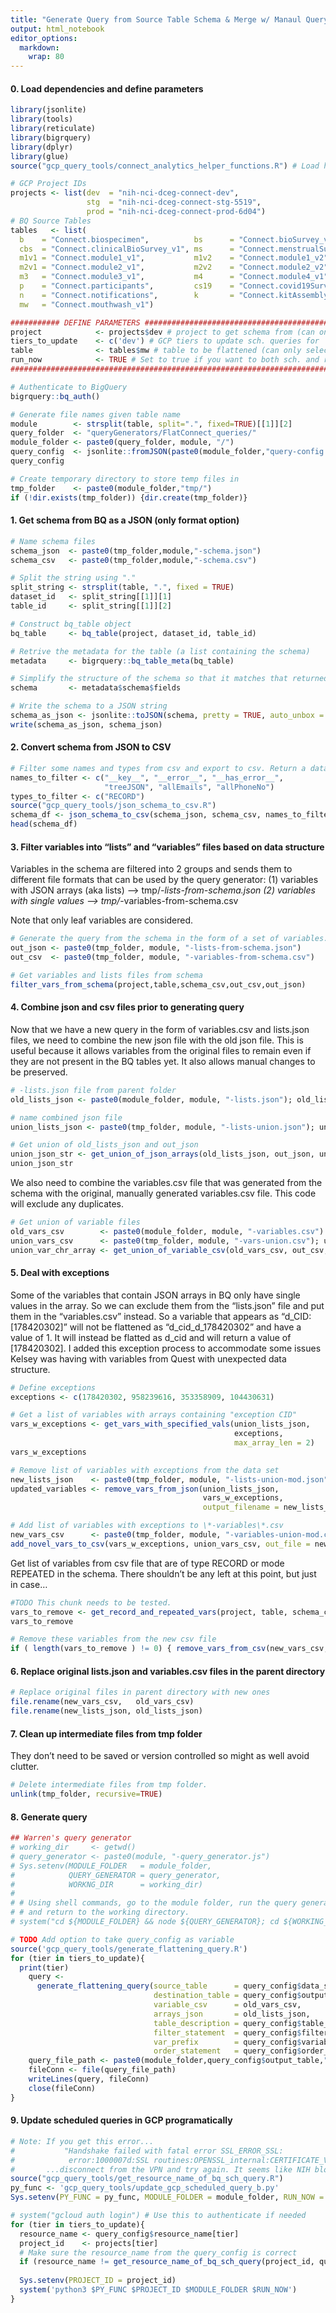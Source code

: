 ```yaml
---
title: "Generate Query from Source Table Schema & Merge w/ Manaul Query"
output: html_notebook
editor_options: 
  markdown: 
    wrap: 80
---
```


#### 0. Load dependencies and define parameters

```r
library(jsonlite)
library(tools)
library(reticulate)
library(bigrquery)
library(dplyr)
library(glue)
source("gcp_query_tools/connect_analytics_helper_functions.R") # Load helper functions

# GCP Project IDs
projects <- list(dev  = "nih-nci-dceg-connect-dev", 
                 stg  = "nih-nci-dceg-connect-stg-5519", 
                 prod = "nih-nci-dceg-connect-prod-6d04")
# BQ Source Tables
tables   <- list(
  b    = "Connect.biospecimen",          bs      = "Connect.bioSurvey_v1", 
  cbs  = "Connect.clinicalBioSurvey_v1", ms      = "Connect.menstrualSurvey_v1",
  m1v1 = "Connect.module1_v1",           m1v2    = "Connect.module1_v2",
  m2v1 = "Connect.module2_v1",           m2v2    = "Connect.module2_v2",
  m3   = "Connect.module3_v1",           m4      = "Connect.module4_v1",
  p    = "Connect.participants",         cs19    = "Connect.covid19Survey_v1",
  n    = "Connect.notifications",        k       = "Connect.kitAssembly",
  mw   = "Connect.mouthwash_v1")

########### DEFINE PARAMETERS ##################################################
project            <- projects$dev # project to get schema from (can only select one)
tiers_to_update    <- c('dev') # GCP tiers to update sch. queries for
table              <- tables$mw # table to be flattened (can only select one)
run_now            <- TRUE # Set to true if you want to both sch. and run query
################################################################################

# Authenticate to BigQuery
bigrquery::bq_auth()

# Generate file names given table name
module        <- strsplit(table, split=".", fixed=TRUE)[[1]][2]
query_folder  <- "queryGenerators/FlatConnect_queries/"
module_folder <- paste0(query_folder, module, "/")
query_config  <- jsonlite::fromJSON(paste0(module_folder,"query-config.json"))
query_config

# Create temporary directory to store temp files in
tmp_folder    <- paste0(module_folder,"tmp/")
if (!dir.exists(tmp_folder)) {dir.create(tmp_folder)}
```

#### 1. Get schema from BQ as a JSON (only format option)

```r
# Name schema files
schema_json  <- paste0(tmp_folder,module,"-schema.json")
schema_csv   <- paste0(tmp_folder,module,"-schema.csv")

# Split the string using "."
split_string <- strsplit(table, ".", fixed = TRUE)
dataset_id   <- split_string[[1]][1]
table_id     <- split_string[[1]][2]

# Construct bq_table object
bq_table     <- bq_table(project, dataset_id, table_id)

# Retrive the metadata for the table (a list containing the schema)
metadata     <- bigrquery::bq_table_meta(bq_table)

# Simplify the structure of the schema so that it matches that returned by bq CLI
schema       <- metadata$schema$fields

# Write the schema to a JSON string
schema_as_json <- jsonlite::toJSON(schema, pretty = TRUE, auto_unbox = TRUE)
write(schema_as_json, schema_json)
```

#### 2. Convert schema from JSON to CSV

```r
# Filter some names and types from csv and export to csv. Return a dataframe.
names_to_filter <- c("__key__", "__error__", "__has_error__",
                     "treeJSON", "allEmails", "allPhoneNo")
types_to_filter <- c("RECORD")
source("gcp_query_tools/json_schema_to_csv.R")
schema_df <- json_schema_to_csv(schema_json, schema_csv, names_to_filter, types_to_filter)
head(schema_df)
```

#### 3. Filter variables into "lists" and "variables" files based on data structure

Variables in the schema are filtered into 2 groups and sends them to different
file formats that can be used by the query generator: (1) variables with JSON
arrays (aka lists) --\> tmp/*-lists-from-schema.json (2) variables with single
values --\> tmp/*-variables-from-schema.csv

Note that only leaf variables are considered.

```r
# Generate the query from the schema in the form of a set of variables.csv and lists.json files.
out_json <- paste0(tmp_folder, module, "-lists-from-schema.json")
out_csv  <- paste0(tmp_folder, module, "-variables-from-schema.csv")

# Get variables and lists files from schema
filter_vars_from_schema(project,table,schema_csv,out_csv,out_json)
```

#### 4. Combine json and csv files prior to generating query

Now that we have a new query in the form of variables.csv and lists.json files,
we need to combine the new json file with the old json file. This is useful
because it allows variables from the original files to remain even if they are
not present in the BQ tables yet. It also allows manual changes to be preserved.

```r
# -lists.json file from parent folder
old_lists_json <- paste0(module_folder, module, "-lists.json"); old_lists_json

# name combined json file
union_lists_json <- paste0(tmp_folder, module, "-lists-union.json"); union_lists_json

# Get union of old_lists_json and out_json
union_json_str <- get_union_of_json_arrays(old_lists_json, out_json, union_lists_json)
union_json_str
```

We also need to combine the variables.csv file that was generated from the
schema with the original, manually generated variables.csv file. This code will
exclude any duplicates.

```r
# Get union of variable files 
old_vars_csv        <- paste0(module_folder, module, "-variables.csv")
union_vars_csv      <- paste0(tmp_folder, module, "-vars-union.csv"); union_vars_csv
union_var_chr_array <- get_union_of_variable_csv(old_vars_csv, out_csv, union_vars_csv)
```

#### 5. Deal with exceptions

Some of the variables that contain JSON arrays in BQ only have single values in
the array. So we can exclude them from the "lists.json" file and put them in the
"variables.csv" instead. So a variable that appears as "d_CID: [178420302]" will
not be flattened as "d_cid_d_178420302" and have a value of 1. It will instead
be flatted as d_cid and will return a value of [178420302]. I added this
exception process to accommodate some issues Kelsey was having with variables
from Quest with unexpected data structure.

```r
# Define exceptions
exceptions <- c(178420302, 958239616, 353358909, 104430631)

# Get a list of variables with arrays containing "exception CID"
vars_w_exceptions <- get_vars_with_specified_vals(union_lists_json, 
                                                  exceptions, 
                                                  max_array_len = 2) 
vars_w_exceptions

# Remove list of variables with exceptions from the data set
new_lists_json    <- paste0(tmp_folder, module, "-lists-union-mod.json")
updated_variables <- remove_vars_from_json(union_lists_json, 
                                           vars_w_exceptions,
                                           output_filename = new_lists_json) 

# Add list of variables with exceptions to \*-variables\*.csv
new_vars_csv      <- paste0(tmp_folder, module, "-variables-union-mod.csv")
add_novel_vars_to_csv(vars_w_exceptions, union_vars_csv, out_file = new_vars_csv)
```

Get list of variables from csv file that are of type RECORD or mode REPEATED in
the schema. There shouldn't be any left at this point, but just in case...

```r
#TODO This chunk needs to be tested.
vars_to_remove <- get_record_and_repeated_vars(project, table, schema_csv, new_vars_csv)
vars_to_remove

# Remove these variables from the new csv file
if ( length(vars_to_remove ) != 0) { remove_vars_from_csv(new_vars_csv, vars_to_remove) }
```

#### 6. Replace original lists.json and variables.csv files in the parent directory

```r
# Replace original files in parent directory with new ones
file.rename(new_vars_csv,   old_vars_csv)
file.rename(new_lists_json, old_lists_json)
```

#### 7. Clean up intermediate files from tmp folder

They don't need to be saved or version controlled so might as well avoid
clutter.

```r
# Delete intermediate files from tmp folder. 
unlink(tmp_folder, recursive=TRUE)
```

#### 8. Generate query

```r
## Warren's query generator
# working_dir     <- getwd()
# query_generator <- paste0(module, "-query_generator.js")
# Sys.setenv(MODULE_FOLDER   = module_folder,
#            QUERY_GENERATOR = query_generator,
#            WORKNG_DIR      = working_dir)
# 
# # Using shell commands, go to the module folder, run the query generator (node.js),
# # and return to the working directory.
# system("cd ${MODULE_FOLDER} && node ${QUERY_GENERATOR}; cd ${WORKING_DIR}")

# TODO Add option to take query_config as variable
source('gcp_query_tools/generate_flattening_query.R')
for (tier in tiers_to_update){
  print(tier)
    query <- 
      generate_flattening_query(source_table      = query_config$data_source[tier],
                                destination_table = query_config$output_table,
                                variable_csv      = old_vars_csv,
                                arrays_json       = old_lists_json,
                                table_description = query_config$table_description,
                                filter_statement  = query_config$filter_statement,
                                var_prefix        = query_config$variable_prefix,
                                order_statement   = query_config$order_statement)
    query_file_path <- paste0(module_folder,query_config$output_table,"-",tier,".sql") %>%                           print()
    fileConn <- file(query_file_path)
    writeLines(query, fileConn)
    close(fileConn)
}

```

#### 9. Update scheduled queries in GCP programatically

```r
# Note: If you get this error...
#           "Handshake failed with fatal error SSL_ERROR_SSL: 
#            error:1000007d:SSL routines:OPENSSL_internal:CERTIFICATE_VERIFY_FAILED"
#       ...disconnect from the VPN and try again. It seems like NIH blocks this.
source("gcp_query_tools/get_resource_name_of_bq_sch_query.R")
py_func <- 'gcp_query_tools/update_gcp_scheduled_query_b.py'
Sys.setenv(PY_FUNC = py_func, MODULE_FOLDER = module_folder, RUN_NOW = run_now)

# system("gcloud auth login") # Use this to authenticate if needed
for (tier in tiers_to_update){
  resource_name <- query_config$resource_name[tier]
  project_id    <- projects[tier]
  # Make sure the resource_name from the query_config is correct
  if (resource_name != get_resource_name_of_bq_sch_query(project_id, query_config$query_name))      {stop("Resource_name in query_config.json is wrong!")}
  
  Sys.setenv(PROJECT_ID = project_id)
  system('python3 $PY_FUNC $PROJECT_ID $MODULE_FOLDER $RUN_NOW')
}
```

